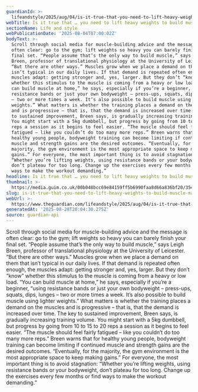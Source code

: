 ```yaml
---
guardianId: >-
  lifeandstyle/2025/aug/04/is-it-true-that-you-need-to-lift-heavy-weights-to-build-muscle-mass
webTitle: Is it true that … you need to lift heavy weights to build muscle mass?
sectionName: Life and style
webPublicationDate: '2025-08-04T07:00:02Z'
bodyText: >-
  Scroll through social media for muscle-building advice and the message is
  often clear: go to the gym; lift weights so heavy you can barely finish your
  final set. “People assume that’s the only way to build muscle,” says Leigh
  Breen, professor of translational physiology at the University of Leicester.
  “But there are other ways.” Muscles grow when we place a demand on them that
  isn’t typical in our daily lives. If that demand is repeated often enough, the
  muscles adapt: getting stronger and, yes, larger. But they don’t “know”
  whether this stimulus to the muscle is coming from a heavy or low load. “You
  can build muscle at home,” he says, especially if you’re a beginner, “using
  resistance bands or just your own bodyweight – press-ups, squats, dips, lunges
  – two or more times a week. It’s also possible to build muscle using lighter
  weights.” What matters is whether the training places a demand on the muscles
  and is progressive – that is, that the demand is increased over time. The key
  to sustained improvement, Breen says, is gradually increasing training volume.
  You might start with a 5kg dumbbell, but progress by going from 10 to 15 to 20
  reps a session as it begins to feel easier. “The muscle should feel fairly
  fatigued – like you couldn’t do too many more reps.” Breen warns that for
  healthy young people, bodyweight training can become limiting if continued
  muscle and strength gains are the desired outcomes. “Eventually, for the
  majority, the gym environment is the most appropriate space to keep making
  gains.” For everyone, the most important thing is to avoid stagnation:
  “Whether you’re lifting weights, using resistance bands or your bodyweight,
  don’t plateau for too long. Change up the exercises every few months or find
  ways to make the workout demanding.”
headline: Is it true that … you need to lift heavy weights to build muscle mass?
thumbnail: >-
  https://media.guim.co.uk/00b048bcc69e84159ff5b6990faa8d66a836bf20/354_0_2126_1701/500.jpg
slug: is-it-true-that-you-need-to-lift-heavy-weights-to-build-muscle-mass
webUrl: >-
  https://www.theguardian.com/lifeandstyle/2025/aug/04/is-it-true-that-you-need-to-lift-heavy-weights-to-build-muscle-mass
generatedAt: '2025-08-28T20:04:30.275Z'
source: guardian-api
---
```

Scroll through social media for muscle-building advice and the message is often clear: go to the gym; lift weights so heavy you can barely finish your final set. “People assume that’s the only way to build muscle,” says Leigh Breen, professor of translational physiology at the University of Leicester. “But there are other ways.” Muscles grow when we place a demand on them that isn’t typical in our daily lives. If that demand is repeated often enough, the muscles adapt: getting stronger and, yes, larger. But they don’t “know” whether this stimulus to the muscle is coming from a heavy or low load. “You can build muscle at home,” he says, especially if you’re a beginner, “using resistance bands or just your own bodyweight – press-ups, squats, dips, lunges – two or more times a week. It’s also possible to build muscle using lighter weights.” What matters is whether the training places a demand on the muscles and is progressive – that is, that the demand is increased over time. The key to sustained improvement, Breen says, is gradually increasing training volume. You might start with a 5kg dumbbell, but progress by going from 10 to 15 to 20 reps a session as it begins to feel easier. “The muscle should feel fairly fatigued – like you couldn’t do too many more reps.” Breen warns that for healthy young people, bodyweight training can become limiting if continued muscle and strength gains are the desired outcomes. “Eventually, for the majority, the gym environment is the most appropriate space to keep making gains.” For everyone, the most important thing is to avoid stagnation: “Whether you’re lifting weights, using resistance bands or your bodyweight, don’t plateau for too long. Change up the exercises every few months or find ways to make the workout demanding.”
